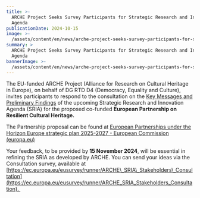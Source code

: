 ```yaml
---
title: >-
  ARCHE Project Seeks Survey Participants for Strategic Research and Innovation
  Agenda
publicationDate: 2024-10-15
image: >-
  /assets/content/en/news/arche-project-seeks-survey-participants-for-strategic-research-and-innovation-agenda/image.png
summary: >
  ARCHE Project Seeks Survey Participants for Strategic Research and Innovation
  Agenda
bannerImage: >-
  /assets/content/en/news/arche-project-seeks-survey-participants-for-strategic-research-and-innovation-agenda/bannerImage.jpg
---
```

The EU-funded ARCHE Project (Alliance for Research on Cultural Heritage in Europe), on behalf of DG RTD D4 (Democracy, Equality and Culture), invites participants to respond to the consultation on the [Key Messages and Preliminary Findings](https://urldefense.com/v3/__https:/www.heritageresearch-hub.eu/app/uploads/2024/09/ARCHE-SRIA-Key-messages-and-preliminary-findings.pdf__;!!DOxrgLBm!BQm5T-9xalddcUQ1Pu0eeB5x-AG1QiiQ4K1GJsBsKuBS8jFuvu3-3kRdnIhJugow55bC0bkTFgCNM1MO76-hcPkWl256ZjwvPfBCwTTEPA$) of the upcoming Strategic Research and Innovation Agenda (SRIA) for the proposed co-funded **European Partnership on Resilient Cultural Heritage.**&#x20;

The Partnership proposal can be found at [European Partnerships under the Horizon Europe strategic plan 2025-2027 - European Commission (europa.eu)](https://research-and-innovation.ec.europa.eu/funding/funding-opportunities/funding-programmes-and-open-calls/horizon-europe/european-partnerships-horizon-europe/european-partnerships-under-horizon-europe-strategic-plan-2025-2027_en)

Your feedback, to be provided by **15 November 2024**, will be essential in refining the SRIA as developed by ARCHE. You can send your ideas via the Consultation survey, available at [https://ec.europa.eu/eusurvey/runner/ARCHE\_SRIA\_Stakeholders\_Consultation](https://ec.europa.eu/eusurvey/runner/ARCHE_SRIA_Stakeholders_Consultation). 
